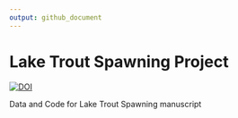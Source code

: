 ```yaml
---
output: github_document
---
```


# Lake Trout Spawning Project
[![DOI](https://zenodo.org/badge/674324634.svg)](https://zenodo.org/badge/latestdoi/674324634)

Data and Code for Lake Trout Spawning manuscript 